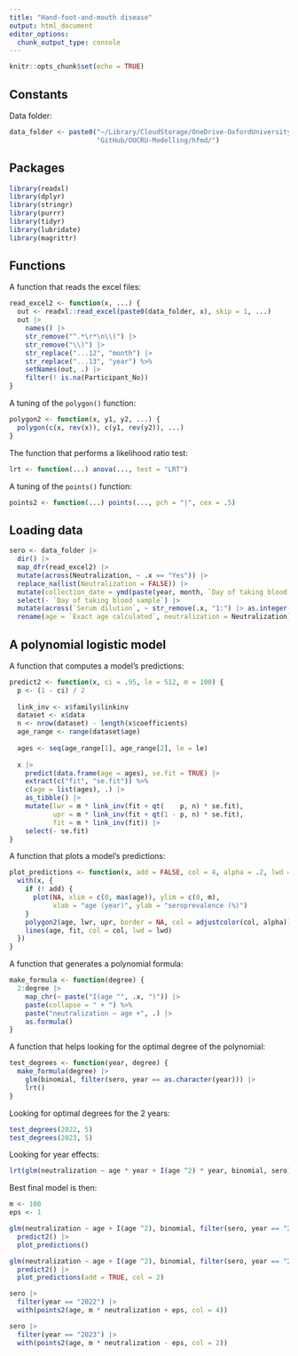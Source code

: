 ```yaml
---
title: "Hand-foot-and-mouth disease"
output: html_document
editor_options: 
  chunk_output_type: console
---
```


```r
knitr::opts_chunk$set(echo = TRUE)
```


## Constants

Data folder:

```r
data_folder <- paste0("~/Library/CloudStorage/OneDrive-OxfordUniversityClinicalResearchUnit/",
                      "GitHub/OUCRU-Modelling/hfmd/")
```


## Packages

```r
library(readxl)
library(dplyr)
library(stringr)
library(purrr)
library(tidyr)
library(lubridate)
library(magrittr)
```


## Functions

A function that reads the excel files:

```r
read_excel2 <- function(x, ...) {
  out <- readxl::read_excel(paste0(data_folder, x), skip = 1, ...)
  out |>
    names() |>
    str_remove("^.*\r*\n\\(") |>
    str_remove("\\)") |>
    str_replace("...12", "month") |>
    str_replace("...13", "year") %>%
    setNames(out, .) |> 
    filter(! is.na(Participant_No))
}
```

A tuning of the `polygon()` function:

```r
polygon2 <- function(x, y1, y2, ...) {
  polygon(c(x, rev(x)), c(y1, rev(y2)), ...)
}
```

The function that performs a likelihood ratio test:

```r
lrt <- function(...) anova(..., test = "LRT")
```

A tuning of the `points()` function:

```r
points2 <- function(...) points(..., pch = "|", cex = .5)
```


## Loading data

```r
sero <- data_folder |>
  dir() |> 
  map_dfr(read_excel2) |> 
  mutate(across(Neutralization, ~ .x == "Yes")) |> 
  replace_na(list(Neutralization = FALSE)) |> 
  mutate(collection_date = ymd(paste(year, month, `Day of taking blood sample`, sep = ":"))) |> 
  select(- `Day of taking blood sample`) |> 
  mutate(across(`Serum dilution`, ~ str_remove(.x, "1:") |> as.integer())) |> 
  rename(age = `Exact age calculated`, neutralization = Neutralization)
```


## A polynomial logistic model

A function that computes a model's predictions:

```r
predict2 <- function(x, ci = .95, le = 512, m = 100) {
  p <- (1 - ci) / 2
  
  link_inv <- x$family$linkinv
  dataset <- x$data
  n <- nrow(dataset) - length(x$coefficients)
  age_range <- range(dataset$age)
  
  ages <- seq(age_range[1], age_range[2], le = le)
  
  x |> 
    predict(data.frame(age = ages), se.fit = TRUE) |> 
    extract(c("fit", "se.fit")) %>%
    c(age = list(ages), .) |>
    as_tibble() |> 
    mutate(lwr = m * link_inv(fit + qt(    p, n) * se.fit),
           upr = m * link_inv(fit + qt(1 - p, n) * se.fit),
           fit = m * link_inv(fit)) |> 
    select(- se.fit)
}
```

A function that plots a model's predictions:

```r
plot_predictions <- function(x, add = FALSE, col = 4, alpha = .2, lwd = 2, m = 100) {
  with(x, {
    if (! add) {
      plot(NA, xlim = c(0, max(age)), ylim = c(0, m),
           xlab = "age (year)", ylab = "seroprevalence (%)")
    }
    polygon2(age, lwr, upr, border = NA, col = adjustcolor(col, alpha))
    lines(age, fit, col = col, lwd = lwd)
  })
}
```

A function that generates a polynomial formula:

```r
make_formula <- function(degree) {
  2:degree |>
    map_chr(~ paste("I(age ^", .x, ")")) |> 
    paste(collapse = " + ") %>%
    paste("neutralization ~ age +", .) |> 
    as.formula()
}
```

A function that helps looking for the optimal degree of the polynomial:

```r
test_degrees <- function(year, degree) {
  make_formula(degree) |> 
    glm(binomial, filter(sero, year == as.character(year))) |> 
    lrt()
}
```

Looking for optimal degrees for the 2 years:

```r
test_degrees(2022, 5)
test_degrees(2023, 5)
```

Looking for year effects:

```r
lrt(glm(neutralization ~ age * year + I(age ^2) * year, binomial, sero))
```

Best final model is then:

```r
m <- 100
eps <- 1

glm(neutralization ~ age + I(age ^2), binomial, filter(sero, year == "2022")) |> 
  predict2() |> 
  plot_predictions()

glm(neutralization ~ age + I(age ^2), binomial, filter(sero, year == "2023")) |> 
  predict2() |> 
  plot_predictions(add = TRUE, col = 2)

sero |>
  filter(year == "2022") |> 
  with(points2(age, m * neutralization + eps, col = 4))

sero |>
  filter(year == "2023") |> 
  with(points2(age, m * neutralization - eps, col = 2))
```
